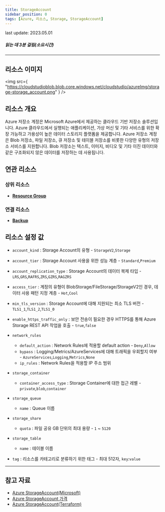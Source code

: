 ```yaml
---
title: StorageAccount
sidebar_position: 0
tags: [Azure, 리소스, Storage, StorageAccount]
---
```


<span className="theme-doc-version-badge badge badge--secondary">
    last update: 2023.05.01
</span>

##### 읽는 데 3분 걸림(소요시간)

---

## 리소스 이미지

<img
    src={
        "https://cloudstudioblob.blob.core.windows.net/cloudstudio/azureImg/storage-storage_account.png"
    }
/>

## 리소스 개요

Azure 저장소 계정은 Microsoft Azure에서 제공하는 클라우드 기반 저장소 솔루션입니다.
Azure 클라우드에서 실행되는 애플리케이션, 가상 머신 및 기타 서비스를 위한 확장 가능하고 가용성이 높은 데이터 스토리지 플랫폼을 제공합니다.
Azure 저장소 계정은 Blob 저장소, 파일 저장소, 큐 저장소 및 테이블 저장소를 비롯한 다양한 유형의 저장소 서비스를 지원합니다.
Blob 저장소는 텍스트, 이미지, 비디오 및 기타 이진 데이터와 같은 구조화되지 않은 데이터를 저장하는 데 사용됩니다.

## 연관 리소스

### 상위 리소스

-   [**Resource Group**](https://docs.cstudio.app/docs/resource/azure/Base/ResourceGroup)

### 연결 리소스

-   [**Backup**](https://docs.cstudio.app/docs/resource/azure/RecoveryServices/Backup)

## 리소스 설정 값

-   `account_kind` : Storage Account의 유형 - `StorageV2`,`Storage`

-   `account_tier` : Storage Account 사용을 위한 성능 계층 - `Standard`,`Premium`
-   `account_replication_type` : Storage Account의 데이터 복제 타입 - `LRS`,`GRS`,`RAFRS`,`ZRS`,`GZRS`,`RAGZRS`

-   `access_tier` : 계정의 유형이 BlobStorage/FileStorage/StorageV2인 경우, 데이터 사용 패턴 지정 계층 - `Hot`,`Cool`

-   `min_tls_version` : Storage Account에 대해 지원되는 최소 TLS 버전 - `TLS1_1`,`TLS1_2`,`TLS1_0`

-   `enable_https_traffic_only` : 보안 전송이 필요한 경우 HTTPS를 통해 Azure Storage REST API 작업을 호출 - `true`,`false`

-   `network_rules`

    -   `default_action` : Network Rules에 적용할 default action - `Deny`,`Allow`
    -   `bypass` : Logging/Metrics/AzureServices에 대해 트래픽을 우회할지 여부 - `AzureServices`,`Logging`,`Metrics`,`None`
    -   `ip_rules` : Network Rules을 적용할 IP 주소 범위

-   `storage_container`

    -   `container_access_type` : Storage Container에 대한 접근 레벨 - `private`,`blob`,`container`

-   `storage_queue`

    -   `name` : Queue 이름

-   `storage_share`

    -   `quota` : 파일 공유 GB 단위의 최대 용량 - `1` ~ `5120`

-   `storage_table`

    -   `name` : 테이블 이름

-   `tag` : 리소스를 카테고리로 분류하기 위한 태그 - 최대 512자, `key`:`value`

---

## 참고 자료

-   [Azure StorageAccount(Microsoft)](https://learn.microsoft.com/en-us/azure/storage/common/storage-account-overview)
-   [Azure StorageAccount 가격](https://azure.microsoft.com/en-us/pricing/details/storage/blobs/)
-   [Azure StorageAccount(Terraform)](https://registry.terraform.io/providers/hashicorp/azurerm/latest/docs/resources/storage_account)
